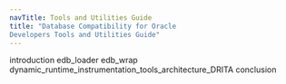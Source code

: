 ```yaml
---
navTitle: Tools and Utilities Guide
title: "Database Compatibility for Oracle
Developers Tools and Utilities Guide"
---
```


<div id="index" class="registered_link"></div>


<div class="toctree" maxdepth="4">

introduction edb\_loader edb\_wrap dynamic\_runtime\_instrumentation\_tools\_architecture\_DRITA conclusion

</div>

